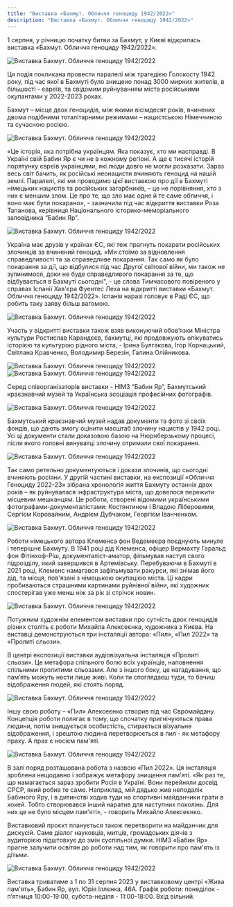 ```yaml
---
title: "Виставка «Бахмут. Обличчя геноциду 1942/2022»"
description: "Виставка «Бахмут. Обличчя геноциду 1942/2022»"
---
```



1 серпня, у річницю початку битви за Бахмут, у Києві відкрилась виставка «Бахмут. Обличчя геноциду 1942/2022».

<Image src="/assets/events/bakhmut/01.webp" alt="Виставка Бахмут. Обличчя геноциду 1942/2022" />

Ця подія покликана провести паралелі між трагедією Голокосту 1942 року, під час якої в Бахмуті було знищено понад 3000 мирних жителів, в більшості - євреїв, та свідомим руйнуванням міста російськими окупантами у 2022-2023 роках.

Бахмут – місце двох геноцидів, між якими вісімдесят років, вчинених двома подібними тоталітарними режимами – нацистською Німеччиною та сучасною росією.

<Image src="/assets/events/bakhmut/02.webp" alt="Виставка Бахмут. Обличчя геноциду 1942/2022" />

«Це історія, яка потрібна українцям. Яка показує, хто ми насправді. В Україні свій Бабин Яр є чи не в кожному регіоні. А ще є тисячі історій порятунку євреїв українцями, які люди довго не могли розказати. Зараз весь світ бачить, як російські неонацисти вчиняють геноцид на нашій землі. Паралелі, які ми проводимо цієї виставкою про дії в Бахмуті німецьких нацистів та російських загарбників, – це  не порівняння, хто з них є меншим злом. Це про те, що зло має одне й те саме обличчя, і воно має бути покарано», - зазначила під час відкриття виставки Роза Тапанова, керівниця Національного історико-меморіального заповідника “Бабин Яр”.

<Image src="/assets/events/bakhmut/03.webp" alt="Виставка Бахмут. Обличчя геноциду 1942/2022" />

Україна має друзів у країнах ЄС, які теж прагнуть покарати російських злочинців за вчинений геноцид.  «Ми стоїмо за відновлення справедливості та за справедливе покарання. Так само як було покарання за дії, що відбулися під час Другої світової війни, ми також не зупинимося, доки не буде справедливого покарання за те, що відбувається в Бахмуті сьогодні", - це слова Тимчасового повіреного у справах Іспанії Хав'єра Фуентес Леха на відкритті виставки «Бахмут. Обличчя геноциду 1942/2022». Іспанія наразі головує в Раді ЄС, що робить таку заяву більш вагомою.

<Image src="/assets/events/bakhmut/04.webp" alt="Виставка Бахмут. Обличчя геноциду 1942/2022" />

Участь у відкритті виставки також взяв виконуючий обов’язки Міністра культури Ростислав Карандєєв, бахмутці, які продовжують опікуватись історією та культурою рідного міста, - Ірина Булгакова, Ігор Корнацький, Світлана Кравченко, Володимир Березін, Галина Олійникова.

<Image src="/assets/events/bakhmut/05.webp" alt="Виставка Бахмут. Обличчя геноциду 1942/2022" />

<Image src="/assets/events/bakhmut/06.webp" alt="Виставка Бахмут. Обличчя геноциду 1942/2022" />

Серед співорганізаторів виставки - НІМЗ “Бабин Яр”, Бахмутський краєзнавчий музей та Українська асоціація професійних фотографів.

<Image src="/assets/events/bakhmut/07.webp" alt="Виставка Бахмут. Обличчя геноциду 1942/2022" />

Бахмутський краєзнавчий музей надав документи та фото зі своїх фондів, що дають змогу оцінити масштаб злочину нацистів у 1942 році. Усі ці документи стали доказовою базою на Нюрнберзькому процесі, після якого головні винуватці злочину отримали свої покарання.

<Image src="/assets/events/bakhmut/08.webp" alt="Виставка Бахмут. Обличчя геноциду 1942/2022" />

Так само ретельно документуються і докази злочинів, що сьогодні вчиняють росіяни. У другій частині виставки, на експозиції «Обличчя Геноциду 2022-23» зібрана хронологія життя Бахмуту останніх двох років – як руйнувалася інфраструктура міста, що довелося пережити місцевим мешканцям. Це роботи, створені відомими українськими фотографами-документалістами: Костянтином і Владою Ліберовими, Сергієм Коровайним, Андрієм Дубчаком, Георгієм Іванченком.

<Image src="/assets/events/bakhmut/09.webp" alt="Виставка Бахмут. Обличчя геноциду 1942/2022" />

Роботи німецького автора Клеменса фон Ведемеєра поєднують минуле і теперішнє Бахмуту. В 1941 році дід Клеменса, офіцер Вермахту Гаральд фон Фітінхоф-Ріш, документаліст-аматор,  фільмував наступ свого підрозділу, який завершився в Артемівську. Перебуваючи в Бахмуті в 2021 році, Клеменс  намагався зафільмувати ракурси, які знімав його дід, та місця, пов'язані з німецькою окупацією міста. Ці кадри пробиваються страшними картинами руйнівної війни, які художник спостерігав уже менш ніж за рік зі стрічок новин.

<Image src="/assets/events/bakhmut/10.webp" alt="Виставка Бахмут. Обличчя геноциду 1942/2022" />

Потужним художнім елементом виставки про сутність двох геноцидів різних століть є роботи Михайла Алексеєнка, художника з Києва. На виставці  демонструються три інсталяції автора: «Пил», «Пил 2022» та «Пролиті сльози». 

В центрі експозиції виставки аудіовізуальна інсталяція «Пролиті сльози».  Це метафора спільного болю всіх українців, наповнення спільними пролитими сльозами. Але з іншого боку, це нагадування, що пам’ять можуть нести лише живі. Коли ти споглядаєш туди, то бачиш відображення людей, які стоять поряд.

<Image src="/assets/events/bakhmut/11.webp" alt="Виставка Бахмут. Обличчя геноциду 1942/2022" />

Іншу свою роботу – «Пил» Алексеєнко створив під час Євромайдану. Концепція роботи полягає в тому, що спочатку пригнічуються права людини, потім знищується особистість, стирається візуальне відображення, і зрештою людина перетворюється в пил - як метафору праху. А прах є носієм пам'яті.

<Image src="/assets/events/bakhmut/12.webp" alt="Виставка Бахмут. Обличчя геноциду 1942/2022" />

В залі поряд розташована робота з назвою «Пил 2022». Ця інсталяція зроблена нещодавно і зображує метафору знищення пам'яті. «Як раз те, що намагається зараз зробити Росія в Україні. Вони перейняли досвід СРСР, який робив те саме. Наприклад, мій дядько жив неподалік Бабиного Яру, і в дитинстві ходив туди на спортивні майданчики грати в хокей. Тобто створювався інший наратив для наступних поколінь. Для них це не було місцем пам'яті», - говорить Михайло Алексеєнко.

Виставковий проєкт планується також перетворити на майданчик для дискусій. Саме діалог науковців, митців, громадських діячів з аудиторією підштовхує до змін суспільної думки. НІМЗ «Бабин Яр»  прагне залучити освітян до роботи над тим, як говорити про пам'ять із дітьми.

<Image src="/assets/events/bakhmut/13.webp" alt="Виставка Бахмут. Обличчя геноциду 1942/2022" />

Виставка триватиме з 1 по 31 серпня 2023 у виставковому центрі «Жива пам'ять», Бабин Яр, вул. Юрія Іллєнка, 46А. Графік роботи: понеділок - п’ятниця 10:00-19:00, субота-неділя - 11:00-18:00. Вхід вільний.
